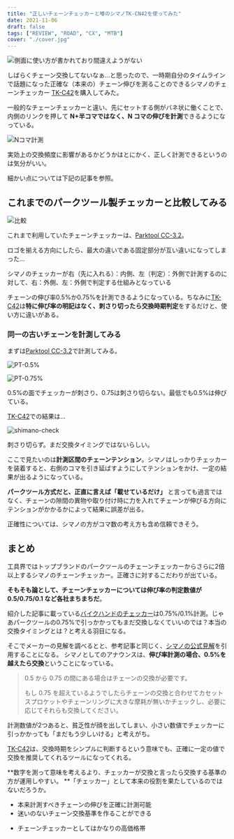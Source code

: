 ```yaml
---
title: "正しいチェーンチェッカーと噂のシマノTK-CN42を使ってみた"
date: 2021-11-06
draft: false
tags: ["REVIEW", "ROAD", "CX", "MTB"]
cover: "./cover.jpg"
---
```


![側面に使い方が書かれており間違えようがない](./cover.jpg)

しばらくチェーン交換してないなぁ…と思ったので、一時期自分のタイムラインで話題になった正確な（本来の）チェーン伸びを測ることのできるシマノのチェーンチェッカー [TK-C42](https://amzn.to/3k8t34w)を購入してみた。

<Amzn asin="B00DT01OBC" />

一般的なチェーンチェッカーと違い、先にセットする側がバネ状に働くことで、内側のリンクを押して **N+半コマではなく、N コマの伸びを計測**できるようになっている。

![Nコマ計測](./n_koma.jpg)

実効上の交換頻度に影響があるかどうかはとにかく、正しく計測できるというのは気分がいい。

細かい点については下記の記事を参照。

<LinkCard url="https://cannonball24.com/review-shimano-tl-cn42-chain-checker/" />

<LinkCard url="https://chan-bike.com/simano-tl-cn42" />

## これまでのパークツール製チェッカーと比較してみる

![比較](./pt_compete.jpg)

これまで利用していたチェーンチェッカーは、[Parktool CC-3.2](https://amzn.to/3GVJ9bn)。

ロゴを揃える方向にしたら、最大の違いである固定部分が互い違いになってしまった…

シマノのチェッカーが右（先に入れる）：内側、左（判定）：外側で計測するのに対して、右：外側、左：外側で判定する仕組みとなっている

<Amzn asin="B00D6AI0IK" />

チェーンの伸び率0.5%か0.75%を計測できるようになっている。ちなみに[TK-C42](https://amzn.to/3k8t34w)は**特に伸び率の明記はなく、刺さり切ったら交換時期判定**をするだけと、使い方に違いがある。

### 同一の古いチェーンを計測してみる

まずは[Parktool CC-3.2](https://amzn.to/3GVJ9bn)で計測してみる。

![PT-0.5%](./pt_05.jpg)

![PT-0.75%](./pt_075.jpg)

0.5%の面でチェッカーが刺さり、0.75は刺さり切らない。最低でも0.5%は伸びている。

[TK-C42](https://amzn.to/3k8t34w)での結果は…

![shimano-check](./shimano_check.jpg)

刺さり切らず。まだ交換タイミングではないらしい。

ここで見たいのは**計測区間のチェーンテンション**。シマノはしっかりチェッカーを装着すると、右側のコマを引き延ばすようにしてテンションをかけ、一定の結果が出るようになっている。

**パークツール方式だと、正直に言えば「載せているだけ」** と言っても過言ではなく、チェーンの隙間の異物や取り付け時に力を入れてチェーンが伸びる方向にテンションがかかるかによって結果に誤差が出る。

正確性については、シマノの方がコマ数の考え方も含め信頼できそう。

## まとめ

工具界ではトップブランドのパークツールのチェーンチェッカーからさらに2倍以上するシマノのチェーンチェッカー。正確さに対するこだわりが出ている。

**そもそも論として、チェーンチェッカーについては伸び率の判定数値が 0.5/0.75/0.1 など各社まちまちだ**。

紹介した記事に載っている[バイクハンドのチェッカー](https://amzn.to/3BNk7ax)は0.75%/0.1%計測。じゃあパークツールの0.75%で引っかかってもまだ交換しなくていいのでは？本当の交換タイミングとは？と考える羽目になる。

そこでメーカーの見解を調べるとと、参考記事と同じく、[シマノの公式見解](https://bike.shimano.com/ja-JP/information/jp-news/upgrade-with-sil-tec-chains.html)を引用することになる。 シマノとしてのアナウンスは、**伸び率計測の場合、0.5%を越えたら交換**ということになっている。

> 0.5 から 0.75 の間にある場合はチェーンの交換が必要です。
>
> もし 0.75 を超えているようでしたらチェーンの交換と合わせてカセットスプロケットやチェーンリングに大きな摩耗が無いかチェックし、必要に応じてそれらも交換してください。

<LinkCard url="https://bike.shimano.com/ja-JP/information/jp-news/upgrade-with-sil-tec-chains.html" />

計測数値が2つあると、貧乏性が顔を出してしまい、小さい数値でチェッカーに引っかかっても「まだもう少しいける」と考えがち。

[TK-C42](https://amzn.to/3k8t34w)は、交換時期をシンプルに判断するという意味でも、正確に一定の値で交換を推奨してくれるツールになってくれる。

**数字を測って意味を考えるより、チェッカーが交換と言ったら交換する基準の方が運用しやすい。 **「チェッカー」として本来の役割を果たしているのではないだろうか。

<PositiveBox>

- 本来計測すべきチェーンの伸びを正確に計測可能
- 迷いのないチェーン交換基準を作ることができる

</PositiveBox>

<NegativeBox>

- チェーンチェッカーとしてはかなりの高価格帯

</NegativeBox>

<Amzn asin="B00DT01OBC" />
